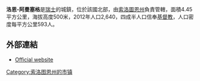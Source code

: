 '''洛恩-阿曼塞格'''是[[瑞士|瑞士]]的城鎮，位於該國北部，由[[索洛圖恩州|索洛圖恩州]]負責管轄，面積4.45平方公里，海拔高度500米，2012年人口2,640，四成半人口信奉[[基督教|基督教]]，人口密度每平方公里593人。

==外部連結==
* [http://www.lohn-ammannsegg.ch Official website] {{Wayback|url=http://www.lohn-ammannsegg.ch/ |date=20061212001620 }} {{de icon}}

{{Switzerland-geo-stub}}
[[Category:索洛图恩州的市镇|Category:索洛图恩州的市镇]]